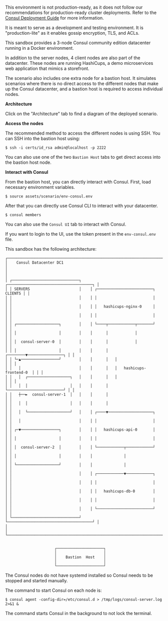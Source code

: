 <Tabs>
<Tab heading="Overview">
  
<Warning> 

This environment is not production-ready, as it does not follow our recommendations for production-ready cluster deployments. Refer to the [Consul Deployment Guide](/consul/tutorials/production-vms/deployment-guide) for more information.

It is meant to serve as a development and testing environment. It is "production-lite" as it enables gossip encryption, TLS, and ACLs.

</Warning>

This sandbox provides a 3-node Consul community edition datacenter running in a Docker environment.

In addition to the server nodes, 4 client nodes are also part of the datacenter. These nodes are running HashiCups, a demo microservices web application that mimics a storefront.

The scenario also includes one extra node for a bastion host. It simulates scenarios where there is no direct access to the different nodes that make up the Consul datacenter, and a bastion host is required to access individual nodes.

**Architecture**

Click on the "Architecture" tab to find a diagram of the deployed scenario.


**Access the nodes**

The recommended method to access the different nodes is using SSH. You can SSH into the bastion host using:

```shell-session
$ ssh -i certs/id_rsa admin@localhost -p 2222
```

You can also use one of the two `Bastion Host` tabs to get direct access into the bastion host node.

**Interact with Consul**

From the bastion host, you can directly interact with Consul. First, load necessary environment variables.

```shell-session
$ source assets/scenario/env-consul.env 
```

After that you can directly use Consul CLI to interact with your datacenter.

```shell-session
$ consul members
```

You can also use the `Consul UI` tab to interact with Consul.

If you want to login to the UI, use the token present in the `env-consul.env` file.

</Tab>
<Tab heading="Architecture">

This sandbox has the following architecture:

<CodeBlockConfig hideClipboard>

```
┌──────────────────────────────────────────────────────────────────────────────┐
│    Consul Datacenter DC1                                                     │
│                                                                              │
│ ┌──────────────────────────────┐    ┌──────────────────────────────────────┐ │
│ │ SERVERS                      │    │ ┌─────────────────────────┐  CLIENTS │ │
│ │                              │    │ │                         │          │ │
│ │                              │    │ │   hashicups-nginx-0     │          │ │
│ │                              │    │ │                         │          │ │
│ │ ┌───────────────────┐        │    │ └────┬────────────┬───────┘          │ │
│ │ │                   │        │    │      │            │                  │ │
│ │ │  consul-server-0  │        │    │      │            │                  │ │
│ │ │                   │        │    │      │   ┌────────▼────────────────┐ │ │
│ │ └─▲─────────────────┘        │    │      │   │                         │ │ │
│ │   │                          │    │      │   │   hashicups-frontend-0  │ │ │
│ │   │  ┌───────────────────┐   │    │      │   │                         │ │ │
│ │   │  │                   │   │    │      │   └─────────────────────────┘ │ │
│ │   ┼──►  consul-server-1  │   │    │      │                               │ │
│ │   │  │                   │   │    │      │                               │ │
│ │   │  └───────────────────┘   │    │ ┌────▼────────────────────┐          │ │
│ │   │                          │    │ │                         │          │ │
│ │ ┌─▼─────────────────┐        │    │ │   hashicups-api-0       │          │ │
│ │ │                   │        │    │ │                         │          │ │
│ │ │  consul-server-2  │        │    │ └────────────┬────────────┘          │ │
│ │ │                   │        │    │              │                       │ │
│ │ └───────────────────┘        │    │              │                       │ │
│ │                              │    │ ┌────────────▼────────────┐          │ │
│ │                              │    │ │                         │          │ │
│ │                              │    │ │   hashicups-db-0        │          │ │
│ │                              │    │ │                         │          │ │
│ │                              │    │ └─────────────────────────┘          │ │
│ └──────────────────────────────┘    └──────────────────────────────────────┘ │
│                                                                              │
└──────────────────────────────────────────────────────────────────────────────┘
                                                                                
                                                                                
                      ┌─────────────────────┐                               
                      │                     │                               
                      │    Bastion  Host    │                               
                      │                     │                               
                      └─────────────────────┘                               
```

</CodeBlockConfig>

</Tab>
<Tab heading="Limitations">

The Consul nodes do not have systemd installed so Consul needs to be stopped and started manually.

The command to start Consul on each node is:

```shell-session
$ consul agent -config-dir=/etc/consul.d > /tmp/logs/consul-server.log 2>&1 & 
```

The command starts Consul in the background to not lock the terminal.

</Tab>
</Tabs>